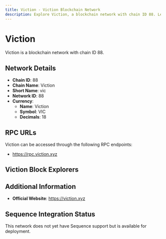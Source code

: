 ```yaml
--- 
title: Viction - Viction Blockchain Network
description: Explore Viction, a blockchain network with chain ID 88. Learn about its native currency, Viction, and how to interact with the network.
---
```


# Viction

Viction is a blockchain network with chain ID 88.

## Network Details

- **Chain ID**: 88
- **Chain Name**: Viction
- **Short Name**: vic
- **Network ID**: 88
- **Currency**: 
  - **Name**: Viction
  - **Symbol**: VIC
  - **Decimals**: 18

## RPC URLs

Viction can be accessed through the following RPC endpoints:

- https://rpc.viction.xyz

## Viction Block Explorers



## Additional Information

- **Official Website**: https://viction.xyz

## Sequence Integration Status

This network does not yet have Sequence support but is available for deployment.
